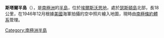 {{coord|72|1|S|99|31|W|display=title}}

'''斯塔爾半島'''（{{lang-en|Starr Peninsula}}），是[[南極洲|南極洲]]的[[半島|半島]]，位於[[埃爾斯沃思地|埃爾斯沃思地]]，處於[[瑟斯頓島|瑟斯頓島]]北部，長18公里，在1946年12月根據[[美國|美國]]海軍拍攝的空中照片繪入地圖，現時由[[南極條約體系|南極條約體系]]管理。

{{Antarctica-geo-stub}}
[[Category:南極洲半島|Category:南極洲半島]]